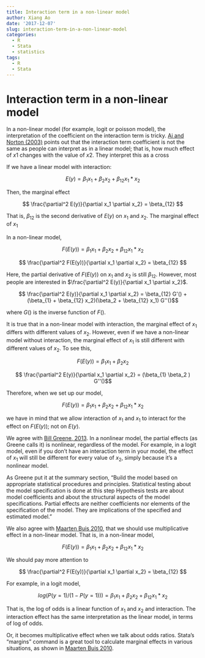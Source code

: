 ```yaml
---
title: Interaction term in a non-linear model
author: Xiang Ao
date: '2017-12-07'
slug: interaction-term-in-a-non-linear-model
categories:
  - R
  - Stata
  - statistics
tags:
  - R
  - Stata
---
```



# Interaction term in a non-linear model

In a non-linear model (for example, logit or poisson model), the interpretation of the coefficient on the interaction term is tricky.  [Ai and Norton (2003)](https://pdfs.semanticscholar.org/6285/8e64d9a337504d72cb862c4cc1e7fd27a7a0.pdf) points out that the interaction term coefficient is not the same as people can interpret as in a linear model; that is, how much effect of $x1$ changes with the value of $x2$.  They interpret this as a cross 

If we have a linear model with interaction:

$$ E(y) = \beta_1 x_1 + \beta_2 x_2 + \beta_{12} x_1*x_2 $$

Then, the marginal effect

$$ \frac{\partial^2 E(y)}{\partial x_1 \partial x_2} = \beta_{12} $$

That is, $\beta_{12}$ is the second derivative of $E(y)$ on $x_1$ and $x_2$.  The marginal effect of $x_1$ 

In a non-linear model,

$$ F(E(y)) = \beta_1 x_1 + \beta_2 x_2 + \beta_{12} x_1*x_2 $$

$$ \frac{\partial^2 F(E(y))}{\partial x_1 \partial x_2} = \beta_{12} $$

Here, the partial derivative of $F(E(y))$ on $x_1$ and $x_2$ is still $\beta_{12}$.  However, most people are interested in $\frac{\partial^2 E(y)}{\partial x_1 \partial x_2}$.  

$$ \frac{\partial^2 E(y)}{\partial x_1 \partial x_2} = \beta_{12} G'() + (\beta_{1} + \beta_{12} x_2)(\beta_2 + \beta_{12} x_1) G''()$$

where $G()$ is the inverse function of $F()$.  

It is true that in a non-linear model with interaction, the marginal effect of $x_1$ differs with different values of $x_2$.  However, even if we have a non-linear model without interaction, the marginal effect of $x_1$ is still different with different values of $x_2$. To see this, 

$$ F(E(y)) = \beta_1 x_1 + \beta_2 x_2 $$

$$ \frac{\partial^2 E(y)}{\partial x_1 \partial x_2} =  (\beta_{1} \beta_2 ) G''()$$

Therefore, when we set up our model, 

$$ F(E(y)) = \beta_1 x_1 + \beta_2 x_2 + \beta_{12} x_1*x_2 $$

we have in mind that we allow interaction of $x_1$ and $x_1$ to interact for the effect on $F(E(y))$; not on $E(y)$.  

We agree with [Bill Greene, 2013](
http://people.stern.nyu.edu/wgreene/Lugano2013/Greene-InteractionTerms.pdf). In
a nonlinear model, the partial effects (as Greene calls it) is
nonlinear, regardless of the model.  For example, in a logit model,
even if you don't have an interaction term in your model, the effect
of $x_1$ will still be different for every value of $x_2$, simply
because it's a nonlinear model.

 As Greene put it at the summary section,
"Build the model based on appropriate statistical procedures and principles. Statistical testing
about the model specification is done at this step Hypothesis tests are about model coefficients
and about the structural aspects of the model specifications. Partial effects are neither
coefficients nor elements of the specification of the model. They are implications of the specified
and estimated model."

We also agree with [Maarten Buis 2010](http://www.stata-journal.com/sjpdf.html?articlenum=st0194), that we should use multiplicative effect in a non-linear model.  That is, in a non-linear model,

$$ F(E(y)) = \beta_1 x_1 + \beta_2 x_2 + \beta_{12} x_1*x_2 $$

We should pay more attention to 

$$ \frac{\partial^2 F(E(y))}{\partial x_1 \partial x_2} = \beta_{12} $$

For example, in a logit model,

$$ log(P(y=1)/(1-P(y=1))) = \beta_1 x_1 + \beta_2 x_2 + \beta_{12} x_1*x_2 $$

That is, the log of odds is a linear function of $x_1$ and $x_2$ and interaction.  The interaction effect has the same interpretation as the linear model, in terms of log of odds.  

Or, it becomes multiplicative effect when we talk about odds ratios.  Stata's "margins" command is a great tool to calculate marginal effects in various situations, as shown in [Maarten Buis 2010](http://www.stata-journal.com/sjpdf.html?articlenum=st0194).



